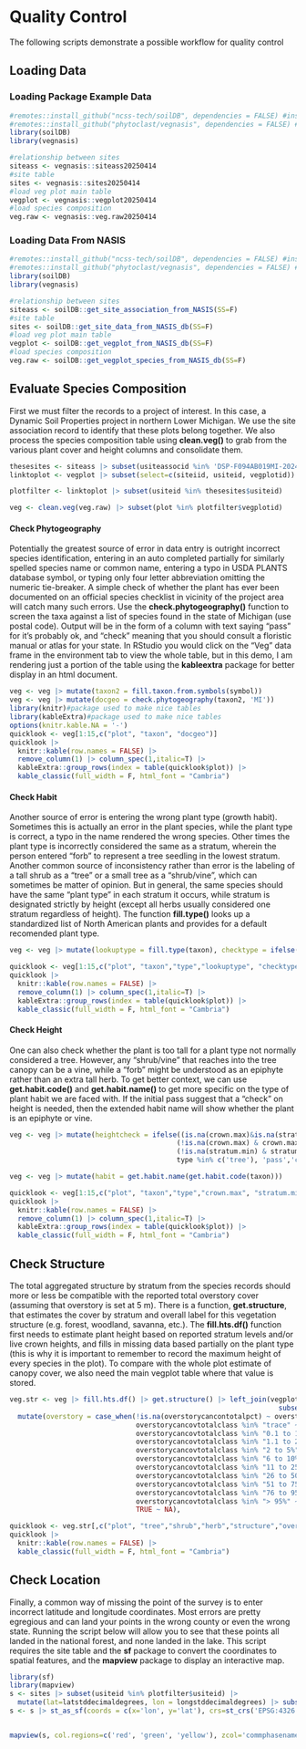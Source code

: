 # Quality Control

The following scripts demonstrate a possible workflow for quality control

## Loading Data

### Loading Package Example Data 

```r
#remotes::install_github("ncss-tech/soilDB", dependencies = FALSE) #install latest version of SoilDB package
#remotes::install_github("phytoclast/vegnasis", dependencies = FALSE) #install latest version of vegnasis package
library(soilDB)
library(vegnasis)

#relationship between sites
siteass <- vegnasis::siteass20250414
#site table
sites <- vegnasis::sites20250414
#load veg plot main table
vegplot <- vegnasis::vegplot20250414
#load species composition
veg.raw <- vegnasis::veg.raw20250414


```

### Loading Data From NASIS


```r
#remotes::install_github("ncss-tech/soilDB", dependencies = FALSE) #install latest version of SoilDB package
#remotes::install_github("phytoclast/vegnasis", dependencies = FALSE) #install latest version of vegnasis package
library(soilDB)
library(vegnasis)

#relationship between sites
siteass <- soilDB::get_site_association_from_NASIS(SS=F)
#site table
sites <- soilDB::get_site_data_from_NASIS_db(SS=F)
#load veg plot main table
vegplot <- soilDB::get_vegplot_from_NASIS_db(SS=F)
#load species composition
veg.raw <- soilDB::get_vegplot_species_from_NASIS_db(SS=F)


```

## Evaluate Species Composition

First we must filter the records to a project of interest. In this case, a Dynamic Soil Properties project in northern Lower Michigan. We use the site association record to identify that these plots belong together. We also process the species composition table using **clean.veg()** to grab from the various plant cover and height columns and consolidate them.

```r
thesesites <- siteass |> subset(usiteassocid %in% 'DSP-F094AB019MI-2024')
linktoplot <- vegplot |> subset(select=c(siteiid, usiteid, vegplotid))

plotfilter <- linktoplot |> subset(usiteid %in% thesesites$usiteid)

veg <- clean.veg(veg.raw) |> subset(plot %in% plotfilter$vegplotid)


```

#### Check Phytogeography

Potentially the greatest source of error in data entry is outright incorrect species identification, entering in an auto completed partially for similarly spelled species name or common name, entering a typo in USDA PLANTS database symbol, or typing only four letter abbreviation omitting the numeric tie-breaker. A simple check of whether the plant has ever been documented on an official species checklist in vicinity of the project area will catch many such errors. Use the **check.phytogeography()** function to screen the taxa against a list of species found in the state of Michigan (use postal code). Output will be in the form of a column with text saying "pass" for it's probably ok, and "check" meaning that you should consult a floristic manual or atlas for your state. In RStudio you would click on the "Veg" data frame in the environment tab to view the whole table, but in this demo, I am rendering just a portion of the table using the **kableextra** package for better display in an html document.

```r

veg <- veg |> mutate(taxon2 = fill.taxon.from.symbols(symbol))
veg <- veg |> mutate(docgeo = check.phytogeography(taxon2, 'MI'))
library(knitr)#package used to make nice tables
library(kableExtra)#package used to make nice tables
options(knitr.kable.NA = '-')
quicklook <- veg[1:15,c("plot", "taxon", "docgeo")]
quicklook |> 
  knitr::kable(row.names = FALSE) |>
  remove_column(1) |> column_spec(1,italic=T) |>
  kableExtra::group_rows(index = table(quicklook$plot)) |>
  kable_classic(full_width = F, html_font = "Cambria")


```

#### Check Habit

Another source of error is entering the wrong plant type (growth habit). Sometimes this is actually an error in the plant species, while the plant type is correct, a typo in the name rendered the wrong species. Other times the plant type is incorrectly considered the same as a stratum, wherein the person entered "forb" to represent a tree seedling in the lowest stratum. Another common source of inconsistency rather than error is the labeling of a tall shrub as a "tree" or a small tree as a "shrub/vine", which can sometimes be matter of opinion. But in general, the same species should have the same "plant type" in each stratum it occurs, while stratum is designated strictly by height (except all herbs usually considered one stratum regardless of height). The function **fill.type()** looks up a standardized list of North American plants and provides for a default recomended plant type. 

```r

veg <- veg |> mutate(lookuptype = fill.type(taxon), checktype = ifelse(lookuptype == type, 'pass','check'))

quicklook <- veg[1:15,c("plot", "taxon","type","lookuptype", "checktype")]
quicklook |> 
  knitr::kable(row.names = FALSE) |>
  remove_column(1) |> column_spec(1,italic=T) |>
  kableExtra::group_rows(index = table(quicklook$plot)) |>
  kable_classic(full_width = F, html_font = "Cambria")


```


#### Check Height

One can also check whether the plant is too tall for a plant type not normally considered a tree. However, any "shrub/vine" that reaches into the tree canopy can be a vine, while a "forb" might be understood as an epiphyte rather than an extra tall herb. To get better context, we can use **get.habit.code()** and **get.habit.name()** to get more specific on the type of plant habit we are faced with. If the initial pass suggest that a "check" on height is needed, then the extended habit name will show whether the plant is an epiphyte or vine.

```r

veg <- veg |> mutate(heightcheck = ifelse((is.na(crown.max)&is.na(stratum.min)) |
                                         (!is.na(crown.max) & crown.max <= 5) | 
                                         (!is.na(stratum.min) & stratum.min < 5) |
                                         type %in% c('tree'), 'pass','check'))

veg <- veg |> mutate(habit = get.habit.name(get.habit.code(taxon)))                                      

quicklook <- veg[1:15,c("plot", "taxon","type","crown.max", "stratum.min", "heightcheck","habit")]
quicklook |> 
  knitr::kable(row.names = FALSE) |>
  remove_column(1) |> column_spec(1,italic=T) |>
  kableExtra::group_rows(index = table(quicklook$plot)) |>
  kable_classic(full_width = F, html_font = "Cambria")


```

## Check Structure

The total aggregated structure by stratum from the species records should more or less be compatible with the reported total overstory cover (assuming that overstory is set at 5 m). There is a function, **get.structure**, that estimates the cover by stratum and overall label for this vegetation structure (e.g. forest, woodland, savanna, etc.). The **fill.hts.df()** function first needs to estimate plant height based on reported stratum levels and/or live crown heights, and fills in missing data based partially on the plant type (this is why it is important to remember to record the maximum height of every species in the plot). To compare with the whole plot estimate of canopy cover, we also need the main vegplot table where that value is stored.

```r

veg.str <- veg |> fill.hts.df() |> get.structure() |> left_join(vegplot |> 
                                                                  subset(select=c(vegplotid, overstorycancontotalpct, overstorycancovtotalclass)), by=join_by(plot==vegplotid)) |>
  mutate(overstory = case_when(!is.na(overstorycancontotalpct) ~ overstorycancontotalpct,
                               overstorycancovtotalclass %in% "trace" ~ (0.1)/2,
                               overstorycancovtotalclass %in% "0.1 to 1%" ~ (0.1+1)/2,
                               overstorycancovtotalclass %in% "1.1 to 2%" ~ (1+2)/2,
                               overstorycancovtotalclass %in% "2 to 5%" ~ (2+5)/2,
                               overstorycancovtotalclass %in% "6 to 10%" ~ (5+10)/2,
                               overstorycancovtotalclass %in% "11 to 25%" ~ (10+25)/2,
                               overstorycancovtotalclass %in% "26 to 50%" ~ (25+50)/2,
                               overstorycancovtotalclass %in% "51 to 75" ~ (50+75)/2,
                               overstorycancovtotalclass %in% "76 to 95%" ~ (75+95)/2,
                               overstorycancovtotalclass %in% "> 95%" ~ (95+100)/2,
                               TRUE ~ NA),                                                                                                                     check = ifelse(abs(overstory - tree) > 20, 'check','pass'))

quicklook <- veg.str[,c("plot", "tree","shrub","herb","structure","overstory", "check")]
quicklook |> 
  knitr::kable(row.names = FALSE) |>
  kable_classic(full_width = F, html_font = "Cambria")


```


## Check Location

Finally, a common way of missing the point of the survey is to enter incorrect latitude and longitude coordinates. Most errors are pretty egregious and can land your points in the wrong county or even the wrong state. Running the script below will allow you to see that these points all landed in the national forest, and none landed in the lake. This script requires the site table and the **sf** package to convert the coordinates to spatial features, and the **mapview** package to display an interactive map.

```r

library(sf)
library(mapview)
s <- sites |> subset(usiteid %in% plotfilter$usiteid) |> 
  mutate(lat=latstddecimaldegrees, lon = longstddecimaldegrees) |> subset(!is.na(lon), select=c(site_id, obsdate, lat, lon, elev, slope, aspect, site_mlra, site_state, site_county, ecositeid, ecositenm, ecostatename, commphasename)) 
s <- s |> st_as_sf(coords = c(x='lon', y='lat'), crs=st_crs('EPSG:4326'))


mapview(s, col.regions=c('red', 'green', 'yellow'), zcol='commphasename')




```

